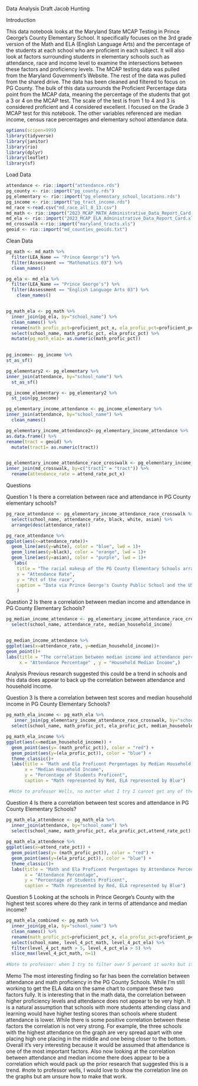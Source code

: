 Data Analysis Draft
Jacob Hunting


Introduction 

This data notebook looks at the Maryland State MCAP Testing in Prince George’s County Elementary School. It specifically focuses on the 3rd grade version of the Math and ELA (English Language Arts) and the percentage of the students at each school who are proficient in each subject. It will also look at factors surrounding students in elementary schools such as attendance, race and income level to examine the intersections between these factors and proficiency levels. The MCAP testing data was pulled from the Maryland Government’s Website. The rest of the data was pulled from the shared drive. The data has been cleaned and filtered to focus on PG County. The bulk of this data surrounds the Proficient Percentage data point from the MCAP data, meaning the percentage of the students that got a 3 or 4 on the MCAP test. The scale of the test is from 1 to 4 and 3 is considered proficient and 4 considered excellent. I focused on the Grade 3 MCAP test for this notebook. The other variables referenced are median income, census race percentages and elementary school attendance data.
```r
options(scipen=999)
library(tidyverse)
library(janitor)
library(rio)
library(dplyr)
library(leaflet)
library(sf)

```
Load Data 
```r
attendance <- rio::import("attendance.rds")
pg_county <- rio::import("pg_county.rds")
pg_elementary <- rio::import("pg_elementary_school_locations.rds")
pg_income <- rio::import("pg_tract_income.rds")
md_race <-read.csv("md_race_all_8_13.csv")
md_math <- rio::import("2023_MCAP_MATH_Administrative_Data_Report_Card.xlsx")
md_ela <- rio::import("2023_MCAP_ELA_Administrative_Data_Report_Card.xlsx")
md_crosswalk <-rio::import("maryland_tracts.xls")
geoid <- rio::import("md_counties_geoids.txt")


```
Clean Data
```r
pg_math <- md_math %>% 
  filter(LEA_Name == "Prince George's") %>% 
  filter(Assessment == "Mathematics 03") %>% 
  clean_names() 

pg_ela <- md_ela %>% 
  filter(LEA_Name == "Prince George's") %>% 
  filter(Assessment == "English Language Arts 03") %>% 
    clean_names() 


pg_math_ela <- pg_math %>% 
  inner_join(pg_ela, by="school_name") %>% 
  clean_names() %>% 
  rename(math_profic_pct=proficient_pct_x, ela_profic_pct=proficient_pct_y) %>% 
  select(school_name, math_profic_pct, ela_profic_pct) %>% 
  mutate(pg_math_ela1= as.numeric(math_profic_pct)) 
  

pg_income<- pg_income %>% 
st_as_sf()

pg_elementary2 <- pg_elementary %>% 
inner_join(attendance, by="school_name") %>% 
  st_as_sf()

pg_income_elementary <- pg_elementary2 %>%
  st_join(pg_income) 

pg_elementary_income_attendance <- pg_income_elementary %>% 
inner_join(attendance, by="school_name") %>% 
  clean_names() 

pg_elementary_income_attendance2<-pg_elementary_income_attendance %>%  
as.data.frame() %>% 
rename(tract = geoid) %>% 
  mutate(tract1= as.numeric(tract))


pg_elementary_income_attendance_race_crosswalk <- pg_elementary_income_attendance2 %>% 
inner_join(md_crosswalk, by=c("tract1" = "tract")) %>% 
  rename(attendance_rate = attend_rate_pct_x)
```

Questions 

Question 1
Is there a correlation between race and attendance in PG County elementary schools? 
```r
pg_race_attendance <- pg_elementary_income_attendance_race_crosswalk %>% 
  select(school_name, attendance_rate, black, white, asian) %>%
  arrange(desc(attendance_rate))

pg_race_attendance %>% 
ggplot(aes(x=attendance_rate))+
  geom_line(aes(y=white), color = "blue", lwd = 1)+
  geom_line(aes(y=black), color = "orange", lwd = 1)+ 
  geom_line(aes(y=asian), color = "purple", lwd = 1)+ 
   labs(
    title = "The racial makeup of the PG County Elementary Schools arranged by Race",
    x = "Attendance Rate",
    y = "Pct of the race",
    caption = "Data via Prince George's County Public School and the US Census"
    )
```

Question 2
Is there a correlation between median income and attendance in PG County Elementary Schools? 
```r
pg_median_income_attendance <- pg_elementary_income_attendance_race_crosswalk %>% 
  select(school_name, attendance_rate, median_household_income) 


pg_median_income_attendance %>% 
ggplot(aes(x=attendance_rate, y=median_household_income))+
geom_point()+
labs(title = "The correlation between median income and attendance percentage in the Prince George's County Schools",
     x = "Attendance Percentage" , y = "Household Median Income",)


```
Analysis
Previous research suggested this could be a trend in schools and this data does appear to back up the correlation between attendance and household income.

Question 3
Is there a correlation between test scores and median household income in PG County Elementary Schools?
```r
pg_math_ela_income <- pg_math_ela %>% 
   inner_join(pg_elementary_income_attendance_race_crosswalk, by="school_name") %>% 
  select(school_name, math_profic_pct, ela_profic_pct, median_household_income)

pg_math_ela_income %>% 
ggplot(aes(x=median_household_income)) +
  geom_point(aes(y= (math_profic_pct)), color = "red") +
  geom_point(aes(y=(ela_profic_pct)), color = "blue") +
  theme_classic()+
  labs(title = "Math and Ela Proficent Pergentages by Median Household Income",
       x = "Median Household Income",
       y = "Percentage of Students Proficent",
       caption = "Math represented by Red, ELA represented by Blue")

 #Note to professor Wells, no matter what I try I cannot get any of the commands in regards to the y axis to run. When I try any of the scale_y_continuous it always fails. I tried looking up other ways to do it but nothing was running. I figured for the purpose of this milestone you would rather see the graph running and we can work on the y axis in either class or office hours. Same problem with number 4. 

```

Question 4
Is there a correlation between test scores and attendance in PG County Elementary Schools? 
```r
pg_math_ela_attendence <- pg_math_ela %>% 
  inner_join(attendance, by="school_name") %>% 
  select(school_name, math_profic_pct, ela_profic_pct,attend_rate_pct)
         
pg_math_ela_attendence %>% 
ggplot(aes(x=attend_rate_pct)) +
  geom_point(aes(y= (math_profic_pct)), color = "red") +
  geom_point(aes(y=(ela_profic_pct)), color = "blue") +
  theme_classic()+
  labs(title = "Math and Ela Proficent Pergentages by Attendance Percentage",
       x = "Attendance Percentage",
       y = "Percentage of Students Proficent",
       caption = "Math represented by Red, ELA represented by Blue")

```


Question 5
Looking at the schools in Prince George's County with the highest test scores where do they rank in terms of attendance and median income?
```r
pg_math_ela_combined <- pg_math %>% 
  inner_join(pg_ela, by="school_name") %>% 
  clean_names() %>% 
  rename(math_profic_pct=proficient_pct_x, ela_profic_pct=proficient_pct_y, level_4_pct_math=level_4_pct_x, level_4_pct_ela=level_4_pct_y) %>% 
  select(school_name, level_4_pct_math, level_4_pct_ela) %>% 
  filter(level_4_pct_math > 5, level_4_pct_ela > 5) %>% 
  slice_max(level_4_pct_math, n=1)
 
#Note to professor: when I try to filter over 5 percent it works but it seems as the numbers filter in wrong order when I sort by descending value the numbers are out of order. I thought I fixed this by making the column a numerical value and not a character but I guess this didn't work.


```

Memo
The most interesting finding so far has been the correlation between attendance and math proficiency in the PG County Schools. While I’m still working to get the ELA data on the same chart to compare these two factors fully. It is interesting that in the math data, the correlation between higher proficiency levels and attendance does not appear to be very high. It is a natural assumption that schools with more students attending class and learning would have higher testing scores than schools where student attendance is lower. While there is some positive correlation between these factors the correlation is not very strong. For example, the three schools with the highest attendance on the graph are very spread apart with one placing high one placing in the middle and one being closer to the bottom. Overall it's very interesting because it would be assumed that attendance is one of the most important factors. Also now looking at the correlation between attendance and median income there does appear to be a correlation which would pack up the prior research that suggested this is a trend. 
#note to professor wells, I would love to show the correlation line on the graphs but am unsure how to make that work.